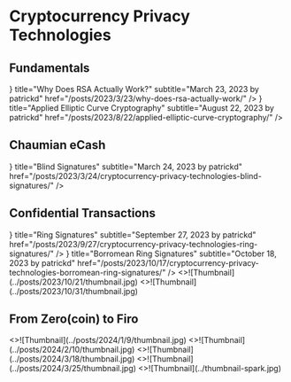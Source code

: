 # Cryptocurrency Privacy Technologies


## Fundamentals

<ArticleCards num={2}>
  <ArticleCard
    icon={<NewsletterIcon />}
    title="Why Does RSA Actually Work?"
    subtitle="March 23, 2023 by patrickd"
    href="/posts/2023/3/23/why-does-rsa-actually-work/"
  />
  <ArticleCard
    icon={<NewsletterIcon />}
    title="Applied Elliptic Curve Cryptography"
    subtitle="August 22, 2023 by patrickd"
    href="/posts/2023/8/22/applied-elliptic-curve-cryptography/"
  />
</ArticleCards>

## Chaumian eCash

<ArticleCards num={2}>
  <ArticleCard
    icon={<NewsletterIcon />}
    title="Blind Signatures"
    subtitle="March 24, 2023 by patrickd"
    href="/posts/2023/3/24/cryptocurrency-privacy-technologies-blind-signatures/"
  />
</ArticleCards>


## Confidential Transactions

<ArticleCards num={2}>
  <ArticleCard
    icon={<NewsletterIcon />}
    title="Ring Signatures"
    subtitle="September 27, 2023 by patrickd"
    href="/posts/2023/9/27/cryptocurrency-privacy-technologies-ring-signatures/"
  />
  <ArticleCard
    icon={<NewsletterIcon />}
    title="Borromean Ring Signatures"
    subtitle="October 18, 2023 by patrickd"
    href="/posts/2023/10/17/cryptocurrency-privacy-technologies-borromean-ring-signatures/"
  />
  <ArticleCard image title="Exploiting EC-Recover For Efficient Borromean Ring Signatures" subtitle="October 21, 2023 by patrickd" href="/posts/2023/10/21/exploiting-ec-recover-for-efficient-borromean-ring-signatures/">
    <>![Thumbnail](../posts/2023/10/21/thumbnail.jpg)</>
  </ArticleCard>
  <ArticleCard image title="Confidential Transactions" subtitle="November 1, 2023 by patrickd" href="/posts/2023/10/31/cryptocurrency-privacy-technologies-confidential-transaction-values/">
    <>![Thumbnail](../posts/2023/10/31/thumbnail.jpg)</>
  </ArticleCard>
</ArticleCards>

## From Zero(coin) to Firo

<ArticleCards>
  <ArticleCard image title="Zerocoin" subtitle="January 9, 2024 by patrickd" href="/posts/2024/1/9/cryptocurrency-privacy-technologies-zerocoin/">
    <>![Thumbnail](../posts/2024/1/9/thumbnail.jpg)</>
  </ArticleCard>
  <ArticleCard image title="Sigma Protocol(s), One-Out-Of-Many-Proofs" subtitle="February 10, 2024 by patrickd" href="/posts/2024/2/10/cryptocurrency-privacy-technologies-sigma/">
    <>![Thumbnail](../posts/2024/2/10/thumbnail.jpg)</>
  </ArticleCard>
  <ArticleCard image title="Bulletproof Range Proofs" subtitle="March 18, 2024 by patrickd" href="/posts/2024/3/18/cryptocurrency-privacy-technologies-bulletproof-range-proofs/">
    <>![Thumbnail](../posts/2024/3/18/thumbnail.jpg)</>
  </ArticleCard>
  <ArticleCard image title="Lelantus" subtitle="March 25, 2023 by patrickd" href="/posts/2024/3/25/cryptocurrency-privacy-technologies-lelantus/">
    <>![Thumbnail](../posts/2024/3/25/thumbnail.jpg)</>
  </ArticleCard>
  <ArticleCard image title="Lelantus Spark" subtitle="Soon" href="#from-zerocoin-to-firo">
    <>![Thumbnail](../thumbnail-spark.jpg)</>
  </ArticleCard>
</ArticleCards>
